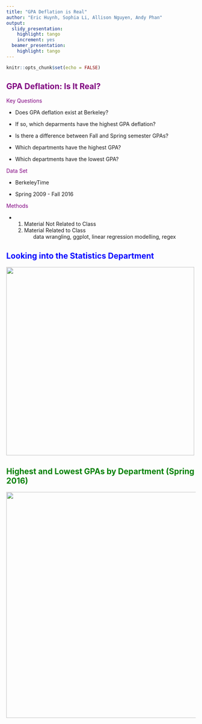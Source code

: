 ```yaml
---
title: "GPA Deflation is Real"
author: "Eric Huynh, Sophia Li, Allison Nguyen, Andy Phan"
output:
  slidy_presentation:
    highlight: tango
    increment: yes
  beamer_presentation:
    highlight: tango
---
```


```r
knitr::opts_chunk$set(echo = FALSE)
```

## <span style = "color:purple">GPA Deflation: Is It Real? </span>

<span style = "color:purple">Key Questions</span>

- Does GPA deflation exist at Berkeley?

- If so, which deparments have the highest GPA deflation?

- Is there a difference between Fall and Spring semester GPAs?

- Which departments have the highest GPA?

- Which departments have the lowest GPA?

<span style = "color:purple">Data Set</span>

- BerkeleyTime

- Spring 2009 - Fall 2016

<span style = "color:purple">Methods</span>

- <ol class = 'outline'>
  <li> Material Not Related to Class
  <li> Material Related to Class
    <ol>
    data wrangling, ggplot, linear regression modelling, regex
  </li>

## <span style = "color:blue">Looking into the Statistics Department</span>

<img src="graphs.jpg" height="500px" />

## <span style = "color:green">Highest and Lowest GPAs by Department (Spring 2016)</span>

<img src="tables.jpg" height="600px" />


